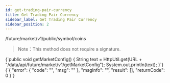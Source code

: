 ```yaml
---
id: get-trading-pair-currency
title: Get Trading Pair Currency
sidebar_label: Get Trading Pair Currency
sidebar_position: 2
---
```


/future/market/v1/public/symbol/coins

> Note：This method does not require a signature.


<CodeBlock language="java" title="Java">
  {`public void getMarketConfig() {
    String text = HttpUtil.get(URL + "/data/api/future/market/v1/getMarketConfig");
    System.out.println(text);
}`}
</CodeBlock>

<CodeBlock language="json" title="Response">
  {`{
  "error": {
    "code": "",
    "msg": ""
  },
  "msgInfo": "",
  "result": [],
  "returnCode": 0
}`}
</CodeBlock>
